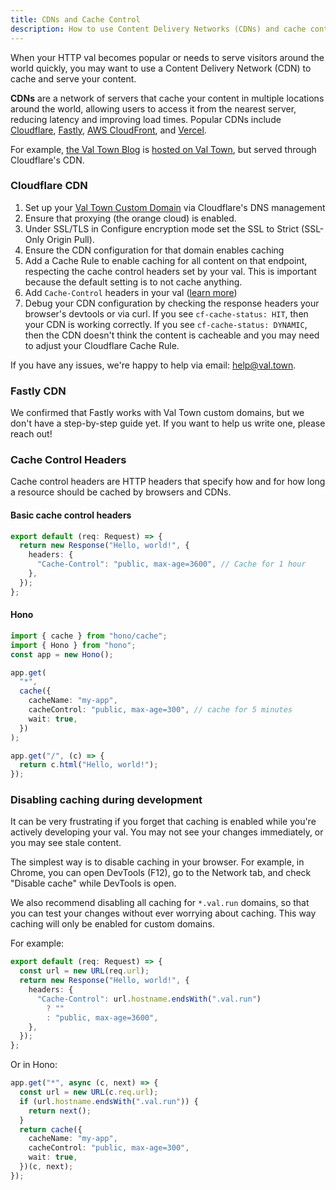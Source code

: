 ```yaml
---
title: CDNs and Cache Control
description: How to use Content Delivery Networks (CDNs) and cache control headers with HTTP vals
---
```


When your HTTP val becomes popular or needs to serve visitors around the world quickly, you may want to use a Content Delivery Network (CDN) to cache and serve your content.

**CDNs** are a network of servers that cache your content in multiple locations around the world, allowing users to access it from the nearest server, reducing latency and improving load times. Popular CDNs include [Cloudflare](https://www.cloudflare.com/), [Fastly](https://www.fastly.com/), [AWS CloudFront](https://aws.amazon.com/cloudfront/), and [Vercel](https://vercel.com/).

For example, [the Val Town Blog](https://blog.val.town) is [hosted on Val Town](https://www.val.town/x/valdottown/blog), but served through Cloudflare's CDN.

### Cloudflare CDN

1. Set up your [Val Town Custom Domain](/vals/http/custom-domains) via Cloudflare's DNS management
2. Ensure that proxying (the orange cloud) is enabled.
3. Under SSL/TLS in Configure encryption mode set the SSL to Strict (SSL-Only Origin Pull).
4. Ensure the CDN configuration for that domain enables caching
5. Add a Cache Rule to enable caching for all content on that endpoint, respecting the cache control headers set by your val. This is important because the default setting is to not cache anything.
6. Add `Cache-Control` headers in your val ([learn more](#cache-control-headers))
7. Debug your CDN configuration by checking the response headers your browser's devtools or via curl. If you see `cf-cache-status: HIT`, then your CDN is working correctly. If you see `cf-cache-status: DYNAMIC`, then the CDN doesn't think the content is cacheable and you may need to adjust your Cloudflare Cache Rule.

If you have any issues, we're happy to help via email: help@val.town.

### Fastly CDN

We confirmed that Fastly works with Val Town custom domains, but we don't have a step-by-step guide yet. If you want to help us write one, please reach out!

### Cache Control Headers

Cache control headers are HTTP headers that specify how and for how long a resource should be cached by browsers and CDNs.

#### Basic cache control headers

```ts
export default (req: Request) => {
  return new Response("Hello, world!", {
    headers: {
      "Cache-Control": "public, max-age=3600", // Cache for 1 hour
    },
  });
};
```

#### Hono

```ts
import { cache } from "hono/cache";
import { Hono } from "hono";
const app = new Hono();

app.get(
  "*",
  cache({
    cacheName: "my-app",
    cacheControl: "public, max-age=300", // cache for 5 minutes
    wait: true,
  })
);

app.get("/", (c) => {
  return c.html("Hello, world!");
});
```

### Disabling caching during development

It can be very frustrating if you forget that caching is enabled while you're actively developing your val. You may not see your changes immediately, or you may see stale content.

The simplest way is to disable caching in your browser. For example, in Chrome, you can open DevTools (F12), go to the Network tab, and check "Disable cache" while DevTools is open.

We also recommend disabling all caching for `*.val.run` domains, so that you can test your changes without ever worrying about caching. This way caching will only be enabled for custom domains.

For example:

```ts
export default (req: Request) => {
  const url = new URL(req.url);
  return new Response("Hello, world!", {
    headers: {
      "Cache-Control": url.hostname.endsWith(".val.run")
        ? ""
        : "public, max-age=3600",
    },
  });
};
```

Or in Hono:

```ts
app.get("*", async (c, next) => {
  const url = new URL(c.req.url);
  if (url.hostname.endsWith(".val.run")) {
    return next();
  }
  return cache({
    cacheName: "my-app",
    cacheControl: "public, max-age=300",
    wait: true,
  })(c, next);
});
```
